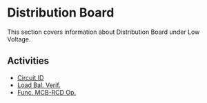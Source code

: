 # Distribution Board

This section covers information about Distribution Board under Low Voltage.

## Activities

- [Circuit ID](/docs/low-voltage/distribution-board/circuit-id)
- [Load Bal. Verif.](/docs/low-voltage/distribution-board/load-bal-verif)
- [Func. MCB-RCD Op.](/docs/low-voltage/distribution-board/func-mcb-rcd-op)

